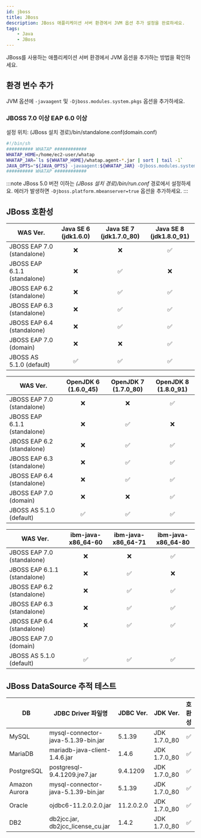 ```yaml
---
id: jboss
title: JBoss
description: JBoss 애플리케이션 서버 환경에서 JVM 옵션 추가 설정을 완료하세요.
tags:
    - Java
    - JBoss
---
```


JBoss를 사용하는 애플리케이션 서버 환경에서 JVM 옵션을 추가하는 방법을 확인하세요.

## 환경 변수 추가

JVM 옵션에 ```-javaagent``` 및 ```-Djboss.modules.system.pkgs``` 옵션을 추가하세요.

### JBOSS 7.0 이상 EAP 6.0 이상

설정 위치: (JBoss 설치 경로)/bin/standalone.conf(domain.conf)

```bash title=standalone.sh
#!/bin/sh
########## WHATAP ############
WHATAP_HOME=/home/ec2-user/whatap
WHATAP_JAR=`ls ${WHATAP_HOME}/whatap.agent-*.jar | sort | tail -1`
JAVA_OPTS="${JAVA_OPTS} -javaagent:${WHATAP_JAR} -Djboss.modules.system.pkgs=whatap"
########## WHATAP ############
```

:::note
JBoss 5.0 버전 이하는 *(JBoss 설치 경로)/bin/run.conf* 경로에서 설정하세요. 에러가 발생하면 ```-Djboss.platform.mbeanserver=true``` 옵션을 추가하세요.
:::

## JBoss 호환성

WAS Ver.|Java SE 6 (jdk1.6.0)|Java SE 7 (jdk1.7.0_80)|Java SE 8 (jdk1.8.0_91)
--|:--:|:--:|:--:|
JBOSS EAP 7.0 (standalone)|<span class='emoji-no'>❌</span>|<span class='emoji-no'>❌</span>|<span class='emoji-ok'>✅</span>
JBOSS EAP 6.1.1 (standalone)|<span class='emoji-no'>❌</span>|<span class='emoji-ok'>✅</span>|<span class='emoji-no'>❌</span>
JBOSS EAP 6.2 (standalone)|<span class='emoji-no'>❌</span>|<span class='emoji-ok'>✅</span>|<span class='emoji-ok'>✅</span>
JBOSS EAP 6.3 (standalone)|<span class='emoji-no'>❌</span>|<span class='emoji-ok'>✅</span>|<span class='emoji-ok'>✅</span>
JBOSS EAP 6.4 (standalone)|<span class='emoji-no'>❌</span>|<span class='emoji-ok'>✅</span>|<span class='emoji-ok'>✅</span>
JBOSS EAP 7.0 (domain)|<span class='emoji-no'>❌</span>|<span class='emoji-no'>❌</span>|<span class='emoji-ok'>✅</span>
JBOSS AS 5.1.0 (default)|<span class='emoji-ok'>✅</span>|<span class='emoji-ok'>✅</span>|<span class='emoji-ok'>✅</span>

WAS Ver.|OpenJDK 6 (1.6.0_45)|OpenJDK 7 (1.7.0_80)|OpenJDK 8 (1.8.0_91)
--|:--:|:--:|:--:|
JBOSS EAP 7.0 (standalone)|<span class='emoji-no'>❌</span>|<span class='emoji-no'>❌</span>|<span class='emoji-ok'>✅</span>
JBOSS EAP 6.1.1 (standalone)|<span class='emoji-no'>❌</span>|<span class='emoji-ok'>✅</span>|<span class='emoji-no'>❌</span>
JBOSS EAP 6.2 (standalone)|<span class='emoji-no'>❌</span>|<span class='emoji-ok'>✅</span>|<span class='emoji-ok'>✅</span>
JBOSS EAP 6.3 (standalone)|<span class='emoji-no'>❌</span>|<span class='emoji-ok'>✅</span>|<span class='emoji-ok'>✅</span>
JBOSS EAP 6.4 (standalone)|<span class='emoji-no'>❌</span>|<span class='emoji-ok'>✅</span>|<span class='emoji-ok'>✅</span>
JBOSS EAP 7.0 (domain)|<span class='emoji-no'>❌</span>|<span class='emoji-no'>❌</span>|<span class='emoji-ok'>✅</span>
JBOSS AS 5.1.0 (default)|<span class='emoji-ok'>✅</span>|<span class='emoji-ok'>✅</span>|<span class='emoji-ok'>✅</span>

WAS Ver.|ibm-java-x86_64-60|ibm-java-x86_64-71|ibm-java-x86_64-80
--|:--:|:--:|:--:|
JBOSS EAP 7.0 (standalone)|<span class='emoji-no'>❌</span>|<span class='emoji-no'>❌</span>|<span class='emoji-ok'>✅</span>
JBOSS EAP 6.1.1 (standalone)|<span class='emoji-no'>❌</span>|<span class='emoji-ok'>✅</span>|<span class='emoji-no'>❌</span>
JBOSS EAP 6.2 (standalone)|<span class='emoji-no'>❌</span>|<span class='emoji-ok'>✅</span>|<span class='emoji-ok'>✅</span>
JBOSS EAP 6.3 (standalone)|<span class='emoji-no'>❌</span>|<span class='emoji-ok'>✅</span>|<span class='emoji-ok'>✅</span>
JBOSS EAP 6.4 (standalone)|<span class='emoji-no'>❌</span>|<span class='emoji-ok'>✅</span>|<span class='emoji-ok'>✅</span>
JBOSS EAP 7.0 (domain)|||
JBOSS AS 5.1.0 (default)|<span class='emoji-ok'>✅</span>|<span class='emoji-ok'>✅</span>|<span class='emoji-ok'>✅</span>

## JBoss DataSource 추적 테스트

DB|JDBC Driver 파일명|JDBC Ver.|JDK Ver.|호환성
--|--|--|--|:--:
MySQL|mysql-connector-java-5.1.39-bin.jar|5.1.39|JDK 1.7.0_80|<span class='emoji-ok'>✅</span>
MariaDB|mariadb-java-client-1.4.6.jar|1.4.6|JDK 1.7.0_80|<span class='emoji-ok'>✅</span>
PostgreSQL|postgresql-9.4.1209.jre7.jar|9.4.1209|JDK 1.7.0_80|<span class='emoji-ok'>✅</span>
Amazon Aurora|mysql-connector-java-5.1.39-bin.jar|5.1.39|JDK 1.7.0_80|<span class='emoji-ok'>✅</span>
Oracle|ojdbc6-11.2.0.2.0.jar|11.2.0.2.0|JDK 1.7.0_80|<span class='emoji-ok'>✅</span>
DB2|db2jcc.jar, db2jcc_license_cu.jar|1.4.2|JDK 1.7.0_80|<span class='emoji-ok'>✅</span>